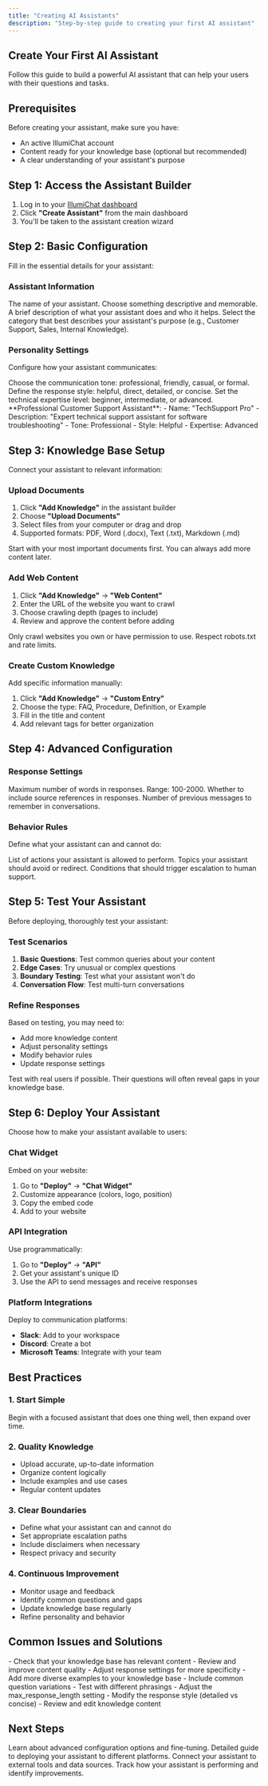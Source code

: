 ```yaml
---
title: "Creating AI Assistants"
description: "Step-by-step guide to creating your first AI assistant"
---
```


## Create Your First AI Assistant

Follow this guide to build a powerful AI assistant that can help your users with their questions and tasks.

## Prerequisites

Before creating your assistant, make sure you have:

- An active IllumiChat account
- Content ready for your knowledge base (optional but recommended)
- A clear understanding of your assistant's purpose

## Step 1: Access the Assistant Builder

1. Log in to your [IllumiChat dashboard](https://app.illumichat.com)
2. Click **"Create Assistant"** from the main dashboard
3. You'll be taken to the assistant creation wizard

## Step 2: Basic Configuration

Fill in the essential details for your assistant:

### Assistant Information

<ParamField body="name" type="string" required>
The name of your assistant. Choose something descriptive and memorable.
</ParamField>

<ParamField body="description" type="string" required>
A brief description of what your assistant does and who it helps.
</ParamField>

<ParamField body="category" type="string">
Select the category that best describes your assistant's purpose (e.g., Customer Support, Sales, Internal Knowledge).
</ParamField>

### Personality Settings

Configure how your assistant communicates:

<ParamField body="tone" type="string" default="professional">
Choose the communication tone: professional, friendly, casual, or formal.
</ParamField>

<ParamField body="style" type="string" default="helpful">
Define the response style: helpful, direct, detailed, or concise.
</ParamField>

<ParamField body="expertise_level" type="string" default="intermediate">
Set the technical expertise level: beginner, intermediate, or advanced.
</ParamField>

<Example>
**Professional Customer Support Assistant**:
- Name: "TechSupport Pro"
- Description: "Expert technical support assistant for software troubleshooting"
- Tone: Professional
- Style: Helpful
- Expertise: Advanced
</Example>

## Step 3: Knowledge Base Setup

Connect your assistant to relevant information:

### Upload Documents

1. Click **"Add Knowledge"** in the assistant builder
2. Choose **"Upload Documents"**
3. Select files from your computer or drag and drop
4. Supported formats: PDF, Word (.docx), Text (.txt), Markdown (.md)

<Tip>
Start with your most important documents first. You can always add more content later.
</Tip>

### Add Web Content

1. Click **"Add Knowledge"** → **"Web Content"**
2. Enter the URL of the website you want to crawl
3. Choose crawling depth (pages to include)
4. Review and approve the content before adding

<Warning>
Only crawl websites you own or have permission to use. Respect robots.txt and rate limits.
</Warning>

### Create Custom Knowledge

Add specific information manually:

1. Click **"Add Knowledge"** → **"Custom Entry"**
2. Choose the type: FAQ, Procedure, Definition, or Example
3. Fill in the title and content
4. Add relevant tags for better organization

## Step 4: Advanced Configuration

### Response Settings

<ParamField body="max_response_length" type="integer" default="500">
Maximum number of words in responses. Range: 100-2000.
</ParamField>

<ParamField body="include_sources" type="boolean" default="true">
Whether to include source references in responses.
</ParamField>

<ParamField body="conversation_memory" type="integer" default="10">
Number of previous messages to remember in conversations.
</ParamField>

### Behavior Rules

Define what your assistant can and cannot do:

<ParamField body="allowed_actions" type="array">
List of actions your assistant is allowed to perform.
</ParamField>

<ParamField body="restricted_topics" type="array">
Topics your assistant should avoid or redirect.
</ParamField>

<ParamField body="escalation_triggers" type="array">
Conditions that should trigger escalation to human support.
</ParamField>

## Step 5: Test Your Assistant

Before deploying, thoroughly test your assistant:

### Test Scenarios

1. **Basic Questions**: Test common queries about your content
2. **Edge Cases**: Try unusual or complex questions
3. **Boundary Testing**: Test what your assistant won't do
4. **Conversation Flow**: Test multi-turn conversations

### Refine Responses

Based on testing, you may need to:

- Add more knowledge content
- Adjust personality settings
- Modify behavior rules
- Update response settings

<Tip>
Test with real users if possible. Their questions will often reveal gaps in your knowledge base.
</Tip>

## Step 6: Deploy Your Assistant

Choose how to make your assistant available to users:

### Chat Widget

Embed on your website:

1. Go to **"Deploy"** → **"Chat Widget"**
2. Customize appearance (colors, logo, position)
3. Copy the embed code
4. Add to your website

### API Integration

Use programmatically:

1. Go to **"Deploy"** → **"API"**
2. Get your assistant's unique ID
3. Use the API to send messages and receive responses

### Platform Integrations

Deploy to communication platforms:

- **Slack**: Add to your workspace
- **Discord**: Create a bot
- **Microsoft Teams**: Integrate with your team

## Best Practices

### 1. Start Simple

<Info>
Begin with a focused assistant that does one thing well, then expand over time.
</Info>

### 2. Quality Knowledge

- Upload accurate, up-to-date information
- Organize content logically
- Include examples and use cases
- Regular content updates

### 3. Clear Boundaries

- Define what your assistant can and cannot do
- Set appropriate escalation paths
- Include disclaimers when necessary
- Respect privacy and security

### 4. Continuous Improvement

- Monitor usage and feedback
- Identify common questions and gaps
- Update knowledge base regularly
- Refine personality and behavior

## Common Issues and Solutions

<AccordionGroup>
<Accordion title="Assistant gives generic responses">
  - Check that your knowledge base has relevant content
  - Review and improve content quality
  - Adjust response settings for more specificity
</Accordion>

<Accordion title="Assistant doesn't understand questions">
  - Add more diverse examples to your knowledge base
  - Include common question variations
  - Test with different phrasings
</Accordion>

<Accordion title="Responses are too long/short">
  - Adjust the max_response_length setting
  - Modify the response style (detailed vs concise)
  - Review and edit knowledge content
</Accordion>
</AccordionGroup>

## Next Steps

<CardGroup cols={2}>
<Card title="Configure Advanced Settings" icon="settings" href="/user-guide/configuring-assistants">
  Learn about advanced configuration options and fine-tuning.
</Card>

<Card title="Deploy Your Assistant" icon="globe" href="/user-guide/deploying-assistants">
  Detailed guide to deploying your assistant to different platforms.
</Card>

<Card title="Add MCP Integrations" icon="plug" href="/integrations/mcp-overview">
  Connect your assistant to external tools and data sources.
</Card>

<Card title="Monitor Performance" icon="chart-bar" href="/user-guide/analytics">
  Track how your assistant is performing and identify improvements.
</Card>
</CardGroup>

